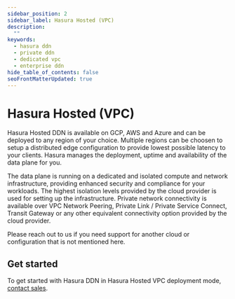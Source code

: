 ```yaml
---
sidebar_position: 2
sidebar_label: Hasura Hosted (VPC)
description:
  ""
keywords:
  - hasura ddn
  - private ddn
  - dedicated vpc
  - enterprise ddn
hide_table_of_contents: false
seoFrontMatterUpdated: true
---
```



# Hasura Hosted (VPC)

Hasura Hosted DDN is available on GCP, AWS and Azure and can be 
deployed to any region of your choice. Multiple regions can be choosen to
setup a distributed edge configuration to provide lowest possible latency
to your clients. Hasura manages the deployment, uptime and availability
of the data plane for you.

The data plane is running on a dedicated and isolated compute and network
infrastructure, providing enhanced security and compliance for 
your workloads. The highest isolation levels provided by the cloud provider
is used for setting up the infrastructure.
Private network connectivity is available over VPC Network 
Peering, Private Link / Private Service Connect, Transit Gateway or any other 
equivalent connectivity option provided by the cloud provider.

Please reach out to us if you need support for another cloud or configuration
that is not mentioned here.

<Thumbnail src="/img/deployment/private_ddn_hasura_hosted.png" alt="Private DDN Architecture Hasura Hosted" />

## Get started

To get started with Hasura DDN in Hasura Hosted VPC deployment mode, 
[contact sales](https://hasura.io/contact-us).



